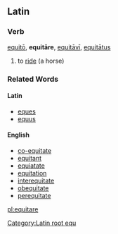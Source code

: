 [[Category:Latin root equ]]

==Latin==
===Verb===
[[equito|equitō]], '''equitāre''', [[equitavi|equitāvī]], [[equitatus|equitātus]]

#to [[ride]] (a horse)
===Related Words===
====Latin====
*[[eques]]
*[[equus]]

====English====
*[[co-equitate]]
*[[equitant]]
*[[equiatate]]
*[[equitation]]
*[[interequitate]]
*[[obequitate]]
*[[perequitate]]



[[pl:equitare]]